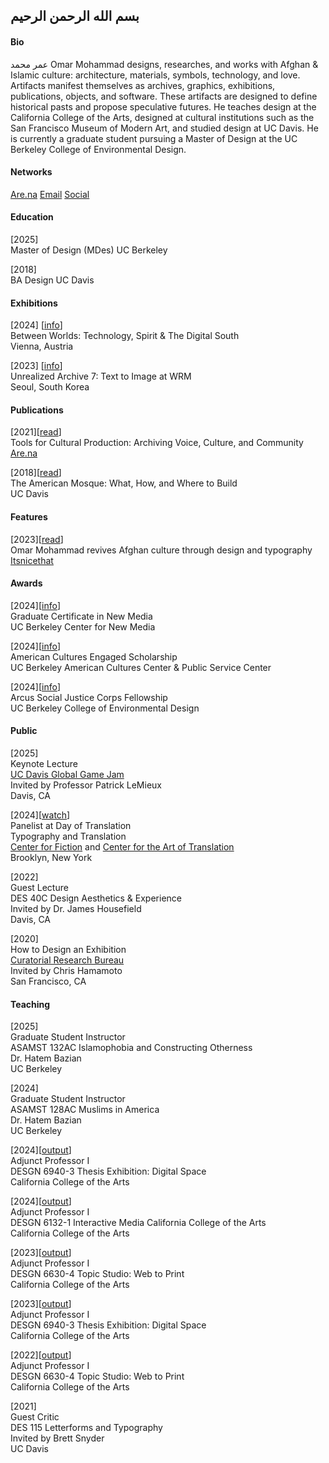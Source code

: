 ## بسم الله الرحمن الرحيم

#### Bio
عمر محمد Omar Mohammad designs, researches, and works with Afghan & Islamic culture: architecture, materials, symbols, technology, and love. Artifacts manifest themselves as archives, graphics, exhibitions, publications, objects, and software. These artifacts are designed to define historical pasts and propose speculative futures. He teaches design at the California College of the Arts, designed at cultural institutions such as the San Francisco Museum of Modern Art, and studied design at UC Davis. He is currently a graduate student pursuing a Master of Design at the UC Berkeley College of Environmental Design.

#### Networks
[Are.na](https://www.are.na/omar-mhmmd/channels)
[Email](mailto:omar.mhmmd@gmail.com)
[Social](https://www.instagram.com/omarmhmmd1/)

#### Education
[2025]  
Master of Design (MDes) UC Berkeley  

[2018]  
BA Design UC Davis

#### Exhibitions 
[2024] [[info](https://weloveschool.org/performative-screenings/between-worlds)]    
Between Worlds: Technology, Spirit & The Digital South  
Vienna, Austria

[2023] [[info](https://unrealizedarchive.com/text-to-image/omar-mohammad/)]    
Unrealized Archive 7: Text to Image at WRM﻿  
Seoul, South Korea   

#### Publications 
[2021][[read](https://www.are.na/editorial/tools-for-cultural-production-the-practice-of-preserving-voice-culture-and)]   
Tools for Cultural Production: Archiving Voice, Culture, and Community  
[Are.na](https://www.are.na/)

[2018][[read](https://prizedwriting.ucdavis.edu/sites/g/files/dgvnsk15806/files/media/documents/17%E2%80%9318%20MOHAMMAD.pdf)]  
The American Mosque: What, How, and Where to Build   
UC Davis 

#### Features 
[2023][[read](https://www.itsnicethat.com/articles/omar-mohammad-bamyan-project-graphic-design-250423)]   
Omar Mohammad revives Afghan culture through design and typography   
[Itsnicethat](https://www.itsnicethat.com/) 

#### Awards
[2024][[info](https://bcnm.berkeley.edu/academics/31/certificate-in-new-media)]  
Graduate Certificate in New Media  
UC Berkeley Center for New Media

[2024][[info](https://americancultures.berkeley.edu/node/543)]  
American Cultures Engaged Scholarship  
UC Berkeley American Cultures Center & Public Service Center  

[2024][[info](https://ced.berkeley.edu/awards/arcus-social-justice-corps-asjc-fellowship)]  
Arcus Social Justice Corps Fellowship  
UC Berkeley College of Environmental Design

#### Public
[2025]  
Keynote Lecture  
[UC Davis Global Game Jam](https://globalgamejam.org/jam-sites/2025/uc-davis)   
Invited by Professor Patrick LeMieux  
Davis, CA  

[2024][[watch](https://www.youtube.com/live/aCglHCuxTLQ)]   
Panelist at Day of Translation  
Typography and Translation  
[Center for Fiction](https://centerforfiction.org/event/2024-day-of-translation/) and [Center for the Art of Translation](https://www.catranslation.org/event/day-of-translation-2024/)   
Brooklyn, New York

[2022]  
Guest Lecture   
DES 40C Design Aesthetics & Experience   
Invited by Dr. James Housefield  
Davis, CA  

[2020]  
How to Design an Exhibition    
[Curatorial Research Bureau](https://www.curatorialresearchbureau.org/)  
Invited by Chris Hamamoto   
San Francisco, CA

#### Teaching
[2025]    
Graduate Student Instructor  
ASAMST 132AC Islamophobia and Constructing Otherness  
Dr. Hatem Bazian   
UC Berkeley

[2024]    
Graduate Student Instructor  
ASAMST 128AC Muslims in America  
Dr. Hatem Bazian   
UC Berkeley

[2024][[output](https://mfadesign2024.cca.edu/)]  
Adjunct Professor I  
DESGN 6940-3 Thesis Exhibition: Digital Space  
California College of the Arts  

[2024][[output](https://www.are.na/omar-mhmmd/student-work-rmrec15lg5g)]  
Adjunct Professor I  
DESGN 6132-1 Interactive Media California College of the Arts  
California College of the Arts  

[2023][[output](https://www.are.na/omar-mhmmd/student-work-rmrec15lg5g)]  
Adjunct Professor I  
DESGN 6630-4 Topic Studio: Web to Print     
California College of the Arts

[2023][[output](https://mfadesign2023.cca.edu/)]  
Adjunct Professor I  
DESGN 6940-3 Thesis Exhibition: Digital Space     
California College of the Arts

[2022][[output](https://www.are.na/omar-mhmmd/student-work-rmrec15lg5g)]  
Adjunct Professor I  
DESGN 6630-4 Topic Studio: Web to Print     
California College of the Arts

[2021]  
Guest Critic  
DES 115 Letterforms and Typography   
Invited by Brett Snyder  
UC Davis




